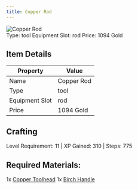 ```yaml
---
title: Copper Rod
---
```


<div className="flex items-start gap-6 mb-8">
  <div className="flex-shrink-0">
    <img src="/assets/resources/smithing/copper_rod.png" alt="Copper Rod" className="w-24 h-24 border rounded-lg" />
  </div>
  <div className="flex-1">
    <div className="space-y-2">
            <div className="flex flex-wrap gap-4 text-sm">
        <span className="px-2 py-1 bg-green-100 dark:bg-green-900 rounded-md">
          Type: tool
        </span>
        <span className="px-2 py-1 bg-purple-100 dark:bg-purple-900 rounded-md">
          Equipment Slot: rod
        </span>
        <span className="px-2 py-1 bg-yellow-100 dark:bg-yellow-900 rounded-md">
          Price: 1094 Gold
        </span>
      </div>
    </div>
  </div>
</div>

## Item Details
| Property | Value |
|----------|-------|
| Name | Copper Rod |
| Type | tool |
| Equipment Slot | rod |
| Price | 1094 Gold |

## Crafting
Level Requirement: 11 | XP Gained: 310 | Steps: 775

## Required Materials:
1x [Copper Toolhead](/docs/resources/individual/copper_toolhead)
1x [Birch Handle](/docs/resources/individual/birch_handle)

